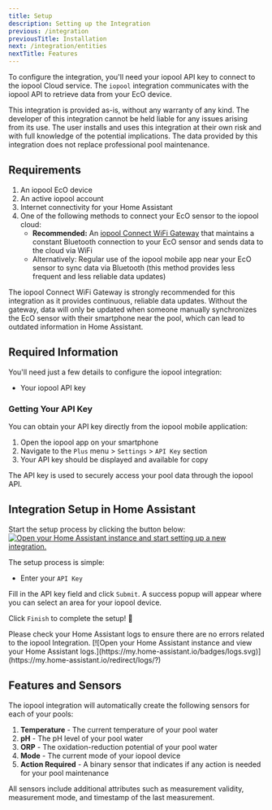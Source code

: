 ```yaml
---
title: Setup
description: Setting up the Integration
previous: /integration
previousTitle: Installation
next: /integration/entities
nextTitle: Features
---
```


To configure the integration, you'll need your iopool API key to connect to the iopool Cloud service.
The `iopool` integration communicates with the iopool API to retrieve data from your EcO device.

<Warning>
This integration is provided as-is, without any warranty of any kind. The developer of this integration cannot be held liable for any issues arising from its use.
The user installs and uses this integration at their own risk and with full knowledge of the potential implications. The data provided by this integration does not replace professional pool maintenance.
</Warning>

## Requirements

1. An iopool EcO device
2. An active iopool account
3. Internet connectivity for your Home Assistant
4. One of the following methods to connect your EcO sensor to the iopool cloud:
   - **Recommended:** An [iopool Connect WiFi Gateway](https://iopool.com/en-fr/collections/accessories/products/connect-bluetooth-wi-fi-gateway) that maintains a constant Bluetooth connection to your EcO sensor and sends data to the cloud via WiFi
   - Alternatively: Regular use of the iopool mobile app near your EcO sensor to sync data via Bluetooth (this method provides less frequent and less reliable data updates)

<Info>
The iopool Connect WiFi Gateway is strongly recommended for this integration as it provides continuous, reliable data updates. Without the gateway, data will only be updated when someone manually synchronizes the EcO sensor with their smartphone near the pool, which can lead to outdated information in Home Assistant.
</Info>

## Required Information

You'll need just a few details to configure the iopool integration:
- Your iopool API key

### Getting Your API Key

You can obtain your API key directly from the iopool mobile application:

1. Open the iopool app on your smartphone
2. Navigate to the `Plus` menu > `Settings` > `API Key` section
3. Your API key should be displayed and available for copy

<Info>
The API key is used to securely access your pool data through the iopool API.
</Info>

## Integration Setup in Home Assistant

Start the setup process by clicking the button below:
[![Open your Home Assistant instance and start setting up a new integration.](https://my.home-assistant.io/badges/config_flow_start.svg)](https://my.home-assistant.io/redirect/config_flow_start/?domain=iopool)

The setup process is simple:
- Enter your `API Key`

Fill in the API key field and click `Submit`.
A success popup will appear where you can select an area for your iopool device.

Click `Finish` to complete the setup! 🎉

<Success>
Please check your Home Assistant logs to ensure there are no errors related to the iopool Integration.
[![Open your Home Assistant instance and view your Home Assistant logs.](https://my.home-assistant.io/badges/logs.svg)](https://my.home-assistant.io/redirect/logs/?)
</Success>

## Features and Sensors

The iopool integration will automatically create the following sensors for each of your pools:

1. **Temperature** - The current temperature of your pool water
2. **pH** - The pH level of your pool water
3. **ORP** - The oxidation-reduction potential of your pool water
4. **Mode** - The current mode of your iopool device
5. **Action Required** - A binary sensor that indicates if any action is needed for your pool maintenance

All sensors include additional attributes such as measurement validity, measurement mode, and timestamp of the last measurement.